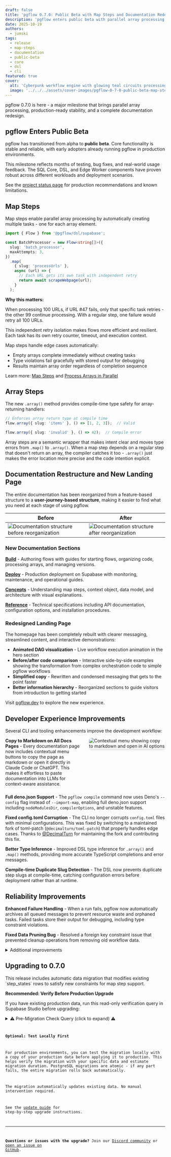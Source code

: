 ```yaml
---
draft: false
title: 'pgflow 0.7.0: Public Beta with Map Steps and Documentation Redesign'
description: 'pgflow enters public beta with parallel array processing, redesigned docs, and enhanced developer experience'
date: 2025-10-19
authors:
  - jumski
tags:
  - release
  - map-steps
  - documentation
  - public-beta
  - core
  - dsl
  - cli
featured: true
cover:
  alt: 'Cyberpunk workflow engine with glowing teal circuits processing parallel data streams'
  image: '../../../assets/cover-images/pgflow-0-7-0-public-beta-map-steps-and-documentation-redesign.png'
---
```



pgflow 0.7.0 is here - a major milestone that brings parallel array processing,
production-ready stability, and a complete documentation redesign.

## pgflow Enters Public Beta

pgflow has transitioned from alpha to **public beta**. Core functionality is stable and reliable,
with early adopters already running pgflow in production environments.

This milestone reflects months of testing, bug fixes, and real-world usage feedback. The SQL Core,
DSL, and Edge Worker components have proven robust across different workloads and deployment scenarios.

See the [project status page](/project-status/) for production recommendations and known limitations.

## Map Steps

Map steps enable parallel array processing by automatically creating multiple tasks - one for each array element.

```typescript
import { Flow } from '@pgflow/dsl/supabase';

const BatchProcessor = new Flow<string[]>({
  slug: 'batch_processor',
  maxAttempts: 3,
})
  .map(
    { slug: 'processUrls' },
    async (url) => {
      // Each URL gets its own task with independent retry
      return await scrapeWebpage(url);
    }
  );
```

**Why this matters:**

When processing 100 URLs, if URL #47 fails, only that specific task retries - the other 99 continue
processing. With a regular step, one failure would retry all 100 URLs.

This independent retry isolation makes flows more efficient and resilient. Each task has its own
retry counter, timeout, and execution context.

Map steps handle edge cases automatically:
- Empty arrays complete immediately without creating tasks
- Type violations fail gracefully with stored output for debugging
- Results maintain array order regardless of completion sequence

Learn more: [Map Steps](/concepts/map-steps/) and [Process Arrays in Parallel](/build/process-arrays-in-parallel/)

## Array Steps

The new `.array()` method provides compile-time type safety for array-returning handlers:

```typescript
// Enforces array return type at compile time
flow.array({ slug: 'items' }, () => [1, 2, 3]);  // Valid

flow.array({ slug: 'invalid' }, () => 42);  // Compile error
```

Array steps are a semantic wrapper that makes intent clear and moves type errors from `.map()` to `.array()`. When a map step depends on a regular step that doesn't return an array, the compiler catches it too - `.array()` just makes the error location more precise and the code intention explicit.

## Documentation Restructure and New Landing Page

The entire documentation has been reorganized from a feature-based structure to a
**user-journey-based structure**, making it easier to find what you need at each stage of using pgflow.


| Before | After |
|--------|-------|
| <img src={docsBefore.src} alt="Documentation structure before reorganization" /> | <img src={docsAfter.src} alt="Documentation structure after reorganization" /> |

### New Documentation Sections

**[Build](/build/)** - Authoring flows with guides for starting flows, organizing code, processing arrays, and managing versions.

**[Deploy](/deploy/)** - Production deployment on Supabase with monitoring, maintenance, and operational guides.

**[Concepts](/concepts/)** - Understanding map steps, context object, data model, and architecture with visual explanations.

**[Reference](/reference/)** - Technical specifications including API documentation, configuration options, and installation procedures.

### Redesigned Landing Page

The homepage has been completely rebuilt with clearer messaging, streamlined content, and interactive demonstrations:

- **Animated DAG visualization** - Live workflow execution animation in the hero section
- **Before/after code comparison** - Interactive side-by-side examples showing the transformation from complex orchestration code to simple pgflow workflows
- **Simplified copy** - Rewritten and condensed messaging that gets to the point faster
- **Better information hierarchy** - Reorganized sections to guide visitors from introduction to getting started

Visit [pgflow.dev](https://www.pgflow.dev/) to explore the new experience.

## Developer Experience Improvements

Several CLI and tooling enhancements improve the development workflow:


<div style="display: flex; gap: 1.5rem; align-items: start; margin-bottom: 1.5rem;">
  <div style="flex: 1;">
    <strong>Copy to Markdown on All Docs Pages</strong> - Every documentation page now includes contextual menu buttons to copy the page as markdown or open it directly in Claude Code or ChatGPT. This makes it effortless to paste documentation into LLMs for context-aware assistance.
  </div>
  <div style="flex: 1;">
    <img src={contextualMenuImage.src} alt="Contextual menu showing copy to markdown and open in AI options" style="border-radius: 8px; box-shadow: 0 4px 6px rgba(0,0,0,0.1);" />
  </div>
</div>

**Full deno.json Support** - The `pgflow compile` command now uses Deno's `--config` flag instead of
`--import-map`, enabling full deno.json support including `nodeModulesDir`, `compilerOptions`, and
unstable features.

**Fixed config.toml Corruption** - The CLI no longer corrupts `config.toml` files with minimal configurations. This was fixed by switching to a maintained fork of toml-patch (`@decimalturn/toml-patch`) that properly handles edge cases. Thanks to [@DecimalTurn](https://github.com/DecimalTurn) for maintaining the fork and contributing this fix.

**Better Type Inference** - Improved DSL type inference for `.array()` and `.map()` methods, providing
more accurate TypeScript completions and error messages.

**Compile-time Duplicate Slug Detection** - The DSL now prevents duplicate step slugs at compile-time, catching configuration errors before deployment rather than at runtime.

## Reliability Improvements

**Enhanced Failure Handling** - When a run fails, pgflow now automatically archives all queued messages to prevent resource waste and orphaned tasks. Failed tasks store their output for debugging, including type constraint violations.

**Fixed Data Pruning Bug** - Resolved a foreign key constraint issue that prevented cleanup operations from removing old workflow data.

<details>
<summary>Additional improvements</summary>

- Added comprehensive integration tests for flows with map steps
- Enhanced type testing infrastructure with strict mode validation

</details>

## Upgrading to 0.7.0

<Aside type="caution" title="Important: Data Migration Included">
This release includes automatic data migration that modifies existing `step_states` rows to satisfy
new constraints for map step support.
</Aside>

**Recommended: Verify Before Production Upgrade**

If you have existing production data, run this read-only verification query in Supabase Studio before upgrading:

<details>
<summary>⚠️ Pre-Migration Check Query (click to expand) ⚠️</summary>

<Code code={preMigrationCheck} lang="sql" title="PRE_MIGRATION_CHECK_20251006073122.sql" />

**Expected output for successful migration:**

```
type                       | identifier                | details
---------------------------|---------------------------|------------------------------------------
DATA_BACKFILL_STARTED      | run=def67890 step=process | initial_tasks will be set to 1 (...)
DATA_BACKFILL_COMPLETED    | Found 100 completed steps | initial_tasks will be set to 1 (...)
INFO_SUMMARY               | total_step_states=114     | created=0 started=1 completed=113 failed=0
```

- ✅ Only `DATA_BACKFILL_*` and `INFO_SUMMARY` rows? Safe to migrate
- ⚠️ These are expected data migrations handled automatically
- 🆘 Unexpected rows or errors? Share output on Discord for help

</details>

**Optional: Test Locally First**

For production environments, you can test the migration locally with a copy of your production data before applying it to production. This helps verify the migration with your specific data and estimate migration duration. PostgreSQL migrations are atomic - if any part fails, the entire migration rolls back automatically.

The migration automatically updates existing data. No manual intervention required.

See the [update guide](/deploy/update-pgflow/) for step-by-step upgrade instructions.

---

**Questions or issues with the upgrade?** Join our [Discord community](https://www.pgflow.dev/discord/)
or [open an issue on GitHub](https://github.com/pgflow-dev/pgflow/issues).
